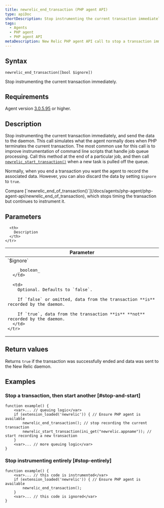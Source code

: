```yaml
---
title: newrelic_end_transaction (PHP agent API)
type: apiDoc
shortDescription: Stop instrumenting the current transaction immediately.
tags:
  - Agents
  - PHP agent
  - PHP agent API
metaDescription: New Relic PHP agent API call to stop a transaction immediately. Useful for job queue processing.
---
```


## Syntax

```
newrelic_end_transaction([bool $ignore])
```

Stop instrumenting the current transaction immediately.

## Requirements

Agent version [3.0.5.95](https://docs.newrelic.com/docs/release-notes/agent-release-notes/php-release-notes/php-agent) or higher.

## Description

Stop instrumenting the current transaction immediately, and send the data to the daemon. This call simulates what the agent normally does when PHP terminates the current transaction. The most common use for this call is to improve instrumentation of command line scripts that handle job queue processing. Call this method at the end of a particular job, and then call [`newrelic_start_transaction()`](/docs/agents/php-agent/php-agent-api/newrelic_start_transaction) when a new task is pulled off the queue.

Normally, when you end a transaction you want the agent to record the associated data. However, you can also discard the data by setting `$ignore` to `true`.

<Callout variant="tip">
  Compare [`newrelic_end_of_transaction()`](/docs/agents/php-agent/php-agent-api/newrelic_end_of_transaction), which stops timing the transaction but continues to instrument it.
</Callout>

## Parameters

<table>
  <thead>
    <tr>
      <th width="25%">
        Parameter
      </th>

      <th>
        Description
      </th>
    </tr>
  </thead>

  <tbody>
    <tr>
      <td>
        `$ignore`

        _boolean_
      </td>

      <td>
        Optional. Defaults to `false`.

        If `false` or omitted, data from the transaction **is** recorded by the daemon.

        If `true`, data from the transaction **is** **not** recorded by the daemon.
      </td>
    </tr>
  </tbody>
</table>

## Return values

Returns `true` if the transaction was successfully ended and data was sent to the New Relic daemon.

## Examples

### Stop a transaction, then start another [#stop-and-start]

```
function example() {
    <var>... // queuing logic</var>
    if (extension_loaded('newrelic')) { // Ensure PHP agent is available
        newrelic_end_transaction(); // stop recording the current transaction
        newrelic_start_transaction(ini_get("newrelic.appname")); // start recording a new transaction
    }
    <var>... // more queuing logic</var>
}
```

### Stop instrumenting entirely [#stop-entirely]

```
function example() {
    <var>... // this code is instrumented</var>
    if (extension_loaded('newrelic')) { // Ensure PHP agent is available
        newrelic_end_transaction();
    }
    <var>... // this code is ignored</var>
}
```
